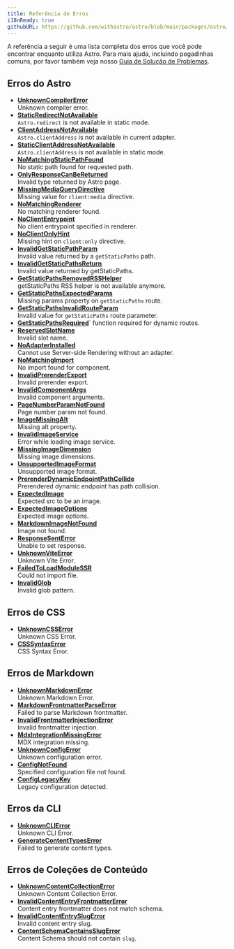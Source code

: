 ```yaml
---
title: Referência de Erros
i18nReady: true
githubURL: https://github.com/withastro/astro/blob/main/packages/astro/src/core/errors/errors-data.ts
---
```


A referência a seguir é uma lista completa dos erros que você pode encontrar enquanto utiliza Astro. Para mais ajuda, incluindo pegadinhas comuns, por favor também veja nosso [Guia de Solução de Problemas](/pt-br/guides/troubleshooting/).

## Erros do Astro

- [**UnknownCompilerError**](/pt-br/reference/errors/unknown-compiler-error/)<br/>Unknown compiler error.
- [**StaticRedirectNotAvailable**](/pt-br/reference/errors/static-redirect-not-available/)<br/>`Astro.redirect` is not available in static mode.
- [**ClientAddressNotAvailable**](/pt-br/reference/errors/client-address-not-available/)<br/>`Astro.clientAddress` is not available in current adapter.
- [**StaticClientAddressNotAvailable**](/pt-br/reference/errors/static-client-address-not-available/)<br/>`Astro.clientAddress` is not available in static mode.
- [**NoMatchingStaticPathFound**](/pt-br/reference/errors/no-matching-static-path-found/)<br/>No static path found for requested path.
- [**OnlyResponseCanBeReturned**](/pt-br/reference/errors/only-response-can-be-returned/)<br/>Invalid type returned by Astro page.
- [**MissingMediaQueryDirective**](/pt-br/reference/errors/missing-media-query-directive/)<br/>Missing value for `client:media` directive.
- [**NoMatchingRenderer**](/pt-br/reference/errors/no-matching-renderer/)<br/>No matching renderer found.
- [**NoClientEntrypoint**](/pt-br/reference/errors/no-client-entrypoint/)<br/>No client entrypoint specified in renderer.
- [**NoClientOnlyHint**](/pt-br/reference/errors/no-client-only-hint/)<br/>Missing hint on `client:only` directive.
- [**InvalidGetStaticPathParam**](/pt-br/reference/errors/invalid-get-static-path-param/)<br/>Invalid value returned by a `getStaticPaths` path.
- [**InvalidGetStaticPathsReturn**](/pt-br/reference/errors/invalid-get-static-paths-return/)<br/>Invalid value returned by getStaticPaths.
- [**GetStaticPathsRemovedRSSHelper**](/pt-br/reference/errors/get-static-paths-removed-rsshelper/)<br/>getStaticPaths RSS helper is not available anymore.
- [**GetStaticPathsExpectedParams**](/pt-br/reference/errors/get-static-paths-expected-params/)<br/>Missing params property on `getStaticPaths` route.
- [**GetStaticPathsInvalidRouteParam**](/pt-br/reference/errors/get-static-paths-invalid-route-param/)<br/>Invalid value for `getStaticPaths` route parameter.
- [**GetStaticPathsRequired**](/pt-br/reference/errors/get-static-paths-required/)` function required for dynamic routes.
- [**ReservedSlotName**](/pt-br/reference/errors/reserved-slot-name/)<br/>Invalid slot name.
- [**NoAdapterInstalled**](/pt-br/reference/errors/no-adapter-installed/)<br/>Cannot use Server-side Rendering without an adapter.
- [**NoMatchingImport**](/pt-br/reference/errors/no-matching-import/)<br/>No import found for component.
- [**InvalidPrerenderExport**](/pt-br/reference/errors/invalid-prerender-export/)<br/>Invalid prerender export.
- [**InvalidComponentArgs**](/pt-br/reference/errors/invalid-component-args/)<br/>Invalid component arguments.
- [**PageNumberParamNotFound**](/pt-br/reference/errors/page-number-param-not-found/)<br/>Page number param not found.
- [**ImageMissingAlt**](/pt-br/reference/errors/image-missing-alt/)<br/>Missing alt property.
- [**InvalidImageService**](/pt-br/reference/errors/invalid-image-service/)<br/>Error while loading image service.
- [**MissingImageDimension**](/pt-br/reference/errors/missing-image-dimension/)<br/>Missing image dimensions.
- [**UnsupportedImageFormat**](/pt-br/reference/errors/unsupported-image-format/)<br/>Unsupported image format.
- [**PrerenderDynamicEndpointPathCollide**](/pt-br/reference/errors/prerender-dynamic-endpoint-path-collide/)<br/>Prerendered dynamic endpoint has path collision.
- [**ExpectedImage**](/pt-br/reference/errors/expected-image/)<br/>Expected src to be an image.
- [**ExpectedImageOptions**](/pt-br/reference/errors/expected-image-options/)<br/>Expected image options.
- [**MarkdownImageNotFound**](/pt-br/reference/errors/markdown-image-not-found/)<br/>Image not found.
- [**ResponseSentError**](/pt-br/reference/errors/response-sent-error/)<br/>Unable to set response.
- [**UnknownViteError**](/pt-br/reference/errors/unknown-vite-error/)<br/>Unknown Vite Error.
- [**FailedToLoadModuleSSR**](/pt-br/reference/errors/failed-to-load-module-ssr/)<br/>Could not import file.
- [**InvalidGlob**](/pt-br/reference/errors/invalid-glob/)<br/>Invalid glob pattern.

## Erros de CSS

- [**UnknownCSSError**](/pt-br/reference/errors/unknown-csserror/)<br/>Unknown CSS Error.
- [**CSSSyntaxError**](/pt-br/reference/errors/csssyntax-error/)<br/>CSS Syntax Error.

## Erros de Markdown

- [**UnknownMarkdownError**](/pt-br/reference/errors/unknown-markdown-error/)<br/>Unknown Markdown Error.
- [**MarkdownFrontmatterParseError**](/pt-br/reference/errors/markdown-frontmatter-parse-error/)<br/>Failed to parse Markdown frontmatter.
- [**InvalidFrontmatterInjectionError**](/pt-br/reference/errors/invalid-frontmatter-injection-error/)<br/>Invalid frontmatter injection.
- [**MdxIntegrationMissingError**](/pt-br/reference/errors/mdx-integration-missing-error/)<br/>MDX integration missing.
- [**UnknownConfigError**](/pt-br/reference/errors/unknown-config-error/)<br/>Unknown configuration error.
- [**ConfigNotFound**](/pt-br/reference/errors/config-not-found/)<br/>Specified configuration file not found.
- [**ConfigLegacyKey**](/pt-br/reference/errors/config-legacy-key/)<br/>Legacy configuration detected.

## Erros da CLI

- [**UnknownCLIError**](/pt-br/reference/errors/unknown-clierror/)<br/>Unknown CLI Error.
- [**GenerateContentTypesError**](/pt-br/reference/errors/generate-content-types-error/)<br/>Failed to generate content types.

## Erros de Coleções de Conteúdo

- [**UnknownContentCollectionError**](/pt-br/reference/errors/unknown-content-collection-error/)<br/>Unknown Content Collection Error.
- [**InvalidContentEntryFrontmatterError**](/pt-br/reference/errors/invalid-content-entry-frontmatter-error/)<br/>Content entry frontmatter does not match schema.
- [**InvalidContentEntrySlugError**](/pt-br/reference/errors/invalid-content-entry-slug-error/)<br/>Invalid content entry slug.
- [**ContentSchemaContainsSlugError**](/pt-br/reference/errors/content-schema-contains-slug-error/)<br/>Content Schema should not contain `slug`.

